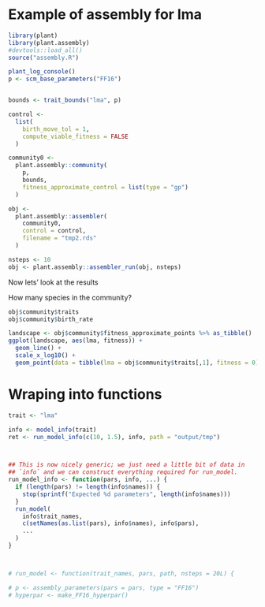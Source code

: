 
# Example of assembly for lma 

```r
library(plant)
library(plant.assembly)
#devtools::load_all()
source("assembly.R")

plant_log_console()
p <- scm_base_parameters("FF16")


bounds <- trait_bounds("lma", p)

control <- 
  list(
    birth_move_tol = 1, 
    compute_viable_fitness = FALSE
  )

community0 <- 
  plant.assembly::community(
    p, 
    bounds,
    fitness_approximate_control = list(type = "gp")
  )

obj <- 
  plant.assembly::assembler(
    community0, 
    control = control, 
    filename = "tmp2.rds"
  )

nsteps <- 10
obj <- plant.assembly::assembler_run(obj, nsteps)
```

Now lets' look at the results

How many species in the community?
```r
obj$community$traits
obj$community$birth_rate
```

```r

landscape <- obj$community$fitness_approximate_points %>% as_tibble()
ggplot(landscape, aes(lma, fitness)) + 
  geom_line() +
  scale_x_log10() +
  geom_point(data = tibble(lma = obj$community$traits[,1], fitness = 0), col="red")
```

# Wraping into functions
```r

trait <- "lma"

info <- model_info(trait)
ret <- run_model_info(c(10, 1.5), info, path = "output/tmp")



## This is now nicely generic; we just need a little bit of data in
## `info` and we can construct everything required for run_model.
run_model_info <- function(pars, info, ...) {
  if (length(pars) != length(info$names)) {
    stop(sprintf("Expected %d parameters", length(info$names)))
  }
  run_model(
    info$trait_names,
    c(setNames(as.list(pars), info$names), info$pars),
    ...
  )
}



# run_model <- function(trait_names, pars, path, nsteps = 20L) {

# p <- assembly_parameters(pars = pars, type = "FF16")
# hyperpar <- make_FF16_hyperpar()
```
